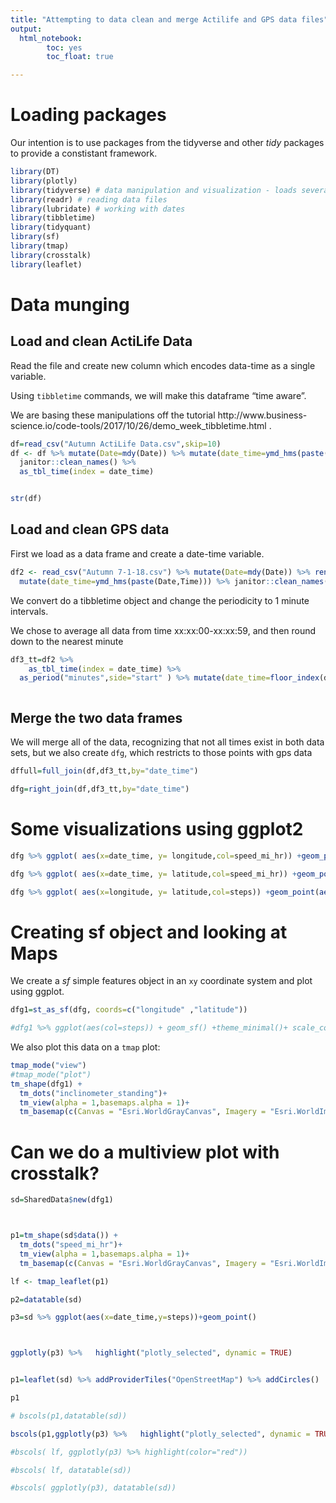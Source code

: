 ```yaml
---
title: "Attempting to data clean and merge Actilife and GPS data files"
output: 
  html_notebook:
        toc: yes
        toc_float: true

---
```


# Loading packages

Our intention is to use packages from the tidyverse and other *tidy* packages to provide a constistant framework.                                                                                                                                                                                                                                                  

```r
library(DT)
library(plotly)
library(tidyverse) # data manipulation and visualization - loads several packages
library(readr) # reading data files
library(lubridate) # working with dates
library(tibbletime)
library(tidyquant)
library(sf)
library(tmap)
library(crosstalk)
library(leaflet)


```

# Data munging

## Load and clean ActiLife Data

Read the file and create new column which encodes data-time as a single variable.

Using `tibbletime` commands, we will make this dataframe "time aware".

We are basing these manipulations off the tutorial 
http://www.business-science.io/code-tools/2017/10/26/demo_week_tibbletime.html .


```r
df=read_csv("Autumn ActiLife Data.csv",skip=10)
df <- df %>% mutate(Date=mdy(Date)) %>% mutate(date_time=ymd_hms(paste(Date,Time))) %>%
  janitor::clean_names() %>%
  as_tbl_time(index = date_time)


str(df)
```

## Load and clean GPS data

First we load as a data frame and create a date-time variable.



```r
df2 <- read_csv("Autumn 7-1-18.csv") %>% mutate(Date=mdy(Date)) %>% rename(Time='Time (local)') %>%
  mutate(date_time=ymd_hms(paste(Date,Time))) %>% janitor::clean_names()


```

We convert do a tibbletime object and change the periodicity to 1 minute intervals.  

We chose to average all data from time xx:xx:00-xx:xx:59, and then round down to the nearest minute

```r

df3_tt=df2 %>%
    as_tbl_time(index = date_time) %>% 
  as_period("minutes",side="start" ) %>% mutate(date_time=floor_index(date_time,unit="minutes"))



```

## Merge the two data frames

We will merge all of the data, recognizing that not all times exist in both data sets, but we also create `dfg`, which restricts to those points with gps data

```r
dffull=full_join(df,df3_tt,by="date_time") 

dfg=right_join(df,df3_tt,by="date_time") 

```

# Some visualizations using ggplot2

```r
dfg %>% ggplot( aes(x=date_time, y= longitude,col=speed_mi_hr)) +geom_point(aes())

```

```r
dfg %>% ggplot( aes(x=date_time, y= latitude,col=speed_mi_hr)) +geom_point(aes())

```

```r
dfg %>% ggplot( aes(x=longitude, y= latitude,col=steps)) +geom_point(aes())

```

# Creating sf object and looking at Maps

We create a *sf* simple features object in an `xy` coordinate system and plot using ggplot.

```r
dfg1=st_as_sf(dfg, coords=c("longitude" ,"latitude"))

#dfg1 %>% ggplot(aes(col=steps)) + geom_sf() +theme_minimal()+ scale_colour_viridis_c()

```

We also plot this data on a `tmap` plot:

```r
tmap_mode("view")
#tmap_mode("plot")
tm_shape(dfg1) + 
  tm_dots("inclinometer_standing")+ 
  tm_view(alpha = 1,basemaps.alpha = 1)+
  tm_basemap(c(Canvas = "Esri.WorldGrayCanvas", Imagery = "Esri.WorldImagery",OpenStreet="OpenStreetMap"))

```


# Can we do a multiview plot with crosstalk?


```r

sd=SharedData$new(dfg1)



p1=tm_shape(sd$data()) + 
  tm_dots("speed_mi_hr")+ 
  tm_view(alpha = 1,basemaps.alpha = 1)+
  tm_basemap(c(Canvas = "Esri.WorldGrayCanvas", Imagery = "Esri.WorldImagery"))

lf <- tmap_leaflet(p1)

p2=datatable(sd)

p3=sd %>% ggplot(aes(x=date_time,y=steps))+geom_point() 



ggplotly(p3) %>%   highlight("plotly_selected", dynamic = TRUE)


p1=leaflet(sd) %>% addProviderTiles("OpenStreetMap") %>% addCircles()

p1

# bscols(p1,datatable(sd))

bscols(p1,ggplotly(p3) %>%   highlight("plotly_selected", dynamic = TRUE))

#bscols( lf, ggplotly(p3) %>% highlight(color="red"))

#bscols( lf, datatable(sd))

#bscols( ggplotly(p3), datatable(sd))

```











